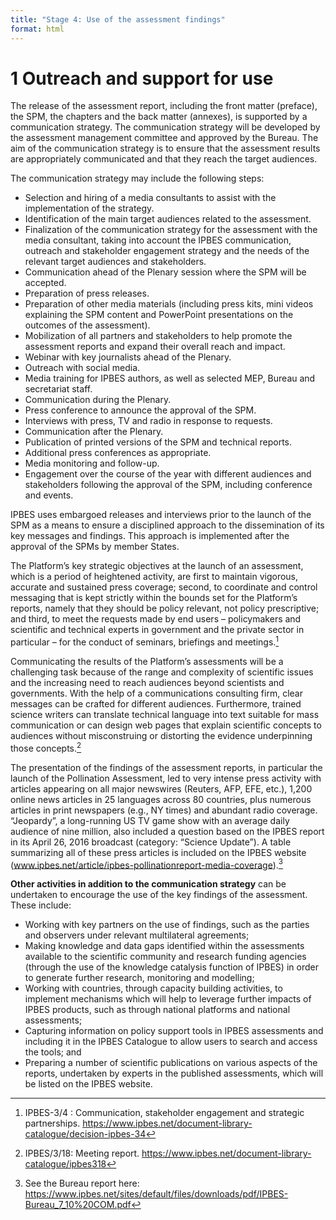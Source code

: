 ```yaml
---
title: "Stage 4: Use of the assessment findings"
format: html
---
```


# 1 Outreach and support for use

The release of the assessment report, including the front matter (preface), the SPM, the chapters and the back matter (annexes), is supported by a communication strategy. The communication strategy will be developed by the assessment management committee and approved by the Bureau. The aim of the communication strategy is to ensure that the assessment results are appropriately communicated and that they reach the target audiences.

The communication strategy may include the following steps:

- Selection and hiring of a media consultants to assist with the implementation of the strategy.
- Identification of the main target audiences related to the assessment.
- Finalization of the communication strategy for the assessment with the media consultant, taking into account the IPBES communication, outreach and stakeholder engagement strategy and the needs of the relevant target audiences and stakeholders.
- Communication ahead of the Plenary session where the SPM will be accepted.
- Preparation of press releases.
- Preparation of other media materials (including press kits, mini videos explaining the SPM content and PowerPoint presentations on the outcomes of the assessment).
- Mobilization of all partners and stakeholders to help promote the assessment reports and expand their overall reach and impact.
- Webinar with key journalists ahead of the Plenary.
- Outreach with social media.
- Media training for IPBES authors, as well as selected MEP, Bureau and secretariat staff.
- Communication during the Plenary.
- Press conference to announce the approval of the SPM.
- Interviews with press, TV and radio in response to requests.
- Communication after the Plenary.
- Publication of printed versions of the SPM and technical reports.
- Additional press conferences as appropriate.
- Media monitoring and follow-up.
- Engagement over the course of the year with different audiences and stakeholders following the approval of the SPM, including conference and events.

IPBES uses embargoed releases and interviews prior to the launch of the SPM as a means to ensure a disciplined approach to the dissemination of its key messages and findings. This approach is implemented after the approval of the SPMs by member States.

The Platform's key strategic objectives at the launch of an assessment, which is a period of heightened activity, are first to maintain vigorous, accurate and sustained press coverage; second, to coordinate and control messaging that is kept strictly within the bounds set for the Platform's reports, namely that they should be policy relevant, not policy prescriptive; and third, to meet the requests made by end users -- policymakers and scientific and technical experts in government and the private sector in particular -- for the conduct of seminars, briefings and meetings.^[IPBES-3/4 : Communication, stakeholder engagement and strategic partnerships. <https://www.ipbes.net/document-library-catalogue/decision-ipbes-34>]

Communicating the results of the Platform's assessments will be a challenging task because of the range and complexity of scientific issues and the increasing need to reach audiences beyond scientists and governments. With the help of a communications consulting firm, clear messages can be crafted for different audiences. Furthermore, trained science writers can translate technical language into text suitable for mass communication or can design web pages that explain scientific concepts to audiences without misconstruing or distorting the evidence underpinning those concepts.^[IPBES/3/18: Meeting report. <https://www.ipbes.net/document-library-catalogue/ipbes318>]

The presentation of the findings of the assessment reports, in particular the launch of the Pollination Assessment, led to very intense press activity with articles appearing on all major newswires (Reuters, AFP, EFE, etc.), 1,200 online news articles in 25 languages across 80 countries, plus numerous articles in print newspapers (e.g., NY times) and abundant radio coverage. "Jeopardy", a long-running US TV game show with an average daily audience of nine million, also included a question based on the IPBES report in its April 26, 2016 broadcast (category: "Science Update"). A table summarizing all of these press articles is included on the IPBES website ([www.ipbes.net/article/ipbes-pollinationreport-media-coverage](http://www.ipbes.net/article/ipbes-pollinationreport-media-coverage)).^[See the Bureau report here: <https://www.ipbes.net/sites/default/files/downloads/pdf/IPBES-Bureau_7_10%20COM.pdf>]

**Other activities in addition to the communication strategy** can be undertaken to encourage the use of the key findings of the assessment. These include:

- Working with key partners on the use of findings, such as the parties and observers under relevant multilateral agreements;
- Making knowledge and data gaps identified within the assessments available to the scientific community and research funding agencies (through the use of the knowledge catalysis function of IPBES) in order to generate further research, monitoring and modelling;
- Working with countries, through capacity building activities, to implement mechanisms which will help to leverage further impacts of IPBES products, such as through national platforms and national assessments;
- Capturing information on policy support tools in IPBES assessments and including it in the IPBES Catalogue to allow users to search and access the tools; and
- Preparing a number of scientific publications on various aspects of the reports, undertaken by experts in the published assessments, which will be listed on the IPBES website.

